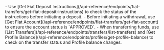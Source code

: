 <Tip>
- Use [Get Fiat Deposit Instructions](/api-reference/endpoints/fiat-transfers/get-fiat-deposit-instructions) to check the status of the instructions before initiating a deposit.
- Before initiating a withdrawal, use [Get Fiat Account](/api-reference/endpoints/fiat-transfers/get-fiat-account) to ensure the account status is `APPROVED`.
- When transferring funds, use [List Transfers](/api-reference/endpoints/transfers/list-transfers) and [Get Profile Balance](/api-reference/endpoints/profiles/get-profile-balance) to check on the transfer status and Profile balance changes.
</Tip>
